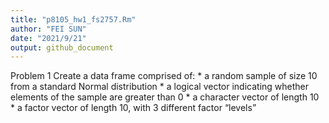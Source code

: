 ```yaml
---
title: "p8105_hw1_fs2757.Rm"
author: "FEI SUN"
date: "2021/9/21"
output: github_document
---
```


Problem 1
Create a data frame comprised of:
  * a random sample of size 10 from a standard Normal distribution
  * a logical vector indicating whether elements of the sample are greater than 0
  * a character vector of length 10
  * a factor vector of length 10, with 3 different factor “levels”

```r

```


